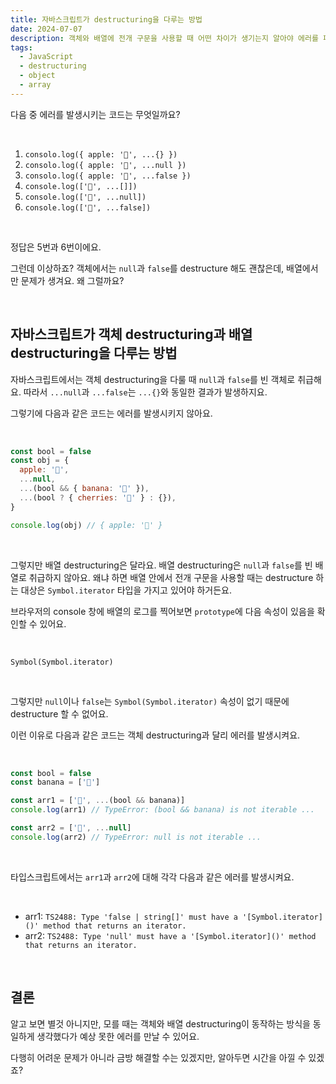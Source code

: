 ```yaml
---
title: 자바스크립트가 destructuring을 다루는 방법
date: 2024-07-07
description: 객체와 배열에 전개 구문을 사용할 때 어떤 차이가 생기는지 알아야 에러를 피할 수 있어요.
tags:
  - JavaScript
  - destructuring
  - object
  - array
---
```


다음 중 에러를 발생시키는 코드는 무엇일까요?

<br />

1. `consolo.log({ apple: '🍎', ...{} })`
1. `consolo.log({ apple: '🍎', ...null })`
1. `consolo.log({ apple: '🍎', ...false })`
1. `console.log(['🍎', ...[]])`
1. `console.log(['🍎', ...null])`
1. `console.log(['🍎', ...false])`

<br />

정답은 5번과 6번이에요.

그런데 이상하죠? 객체에서는 `null`과 `false`를 destructure 해도 괜찮은데, 배열에서만 문제가 생겨요. 왜 그럴까요?

<br />

## 자바스크립트가 객체 destructuring과 배열 destructuring을 다루는 방법

자바스크립트에서는 객체 destructuring을 다룰 때 `null`과 `false`를 빈 객체로 취급해요. 따라서 `...null`과 `...false`는 `...{}`와 동일한 결과가 발생하지요.

그렇기에 다음과 같은 코드는 에러를 발생시키지 않아요.

<br />

```javascript
const bool = false
const obj = {
  apple: '🍎',
  ...null,
  ...(bool && { banana: '🍌' }),
  ...(bool ? { cherries: '🍒' } : {}),
}

console.log(obj) // { apple: '🍎' }
```

<br />

그렇지만 배열 destructuring은 달라요. 배열 destructuring은 `null`과 `false`를 빈 배열로 취급하지 않아요. 왜냐 하면 배열 안에서 전개 구문을 사용할 때는 destructure 하는 대상은 `Symbol.iterator` 타입을 가지고 있어야 하거든요.

브라우저의 console 창에 배열의 로그를 찍어보면 `prototype`에 다음 속성이 있음을 확인할 수 있어요.

<br />

`Symbol(Symbol.iterator)`

<br />

그렇지만 `null`이나 `false`는 `Symbol(Symbol.iterator)` 속성이 없기 때문에 destructure 할 수 없어요.

이런 이유로 다음과 같은 코드는 객체 destructuring과 달리 에러를 발생시켜요.

<br />

```javascript
const bool = false
const banana = ['🍌']

const arr1 = ['🍎', ...(bool && banana)]
console.log(arr1) // TypeError: (bool && banana) is not iterable ...

const arr2 = ['🍎', ...null]
console.log(arr2) // TypeError: null is not iterable ...
```

<br />

타입스크립트에서는 `arr1`과 `arr2`에 대해 각각 다음과 같은 에러를 발생시켜요.

<br />

- arr1: `TS2488: Type 'false | string[]' must have a '[Symbol.iterator]()' method that returns an iterator.`
- arr2: `TS2488: Type 'null' must have a '[Symbol.iterator]()' method that returns an iterator.`

<br />

## 결론

알고 보면 별것 아니지만, 모를 때는 객체와 배열 destructuring이 동작하는 방식을 동일하게 생각했다가 예상 못한 에러를 만날 수 있어요.

다행히 어려운 문제가 아니라 금방 해결할 수는 있겠지만, 알아두면 시간을 아낄 수 있겠죠?
